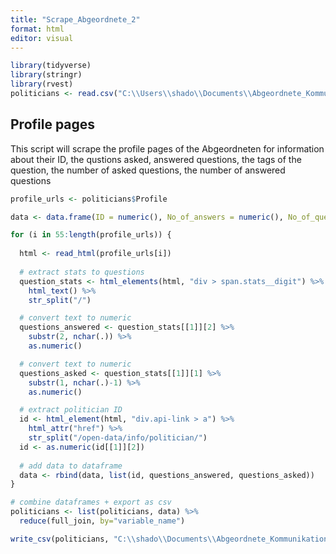 ```yaml
---
title: "Scrape_Abgeordnete_2"
format: html
editor: visual
---
```


```r
library(tidyverse)
library(stringr)
library(rvest)
politicians <- read.csv("C:\\Users\\shado\\Documents\\Abgeordnete_Kommunikation\\politicians_v2.csv", header = TRUE, stringsAsFactors = FALSE)
```

## Profile pages

This script will scrape the profile pages of the Abgeordneten for information about their ID, the qustions asked, answered questions, the tags of the question, the number of asked questions, the number of answered questions

```r
profile_urls <- politicians$Profile

data <- data.frame(ID = numeric(), No_of_answers = numeric(), No_of_questions = numeric())

for (i in 55:length(profile_urls)) {  
  
  html <- read_html(profile_urls[i])
  
  # extract stats to questions
  question_stats <- html_elements(html, "div > span.stats__digit") %>%
    html_text() %>%
    str_split("/")

  # convert text to numeric
  questions_answered <- question_stats[[1]][2] %>%
    substr(2, nchar(.)) %>%
    as.numeric()

  # convert text to numeric
  questions_asked <- question_stats[[1]][1] %>%
    substr(1, nchar(.)-1) %>%
    as.numeric()

  # extract politician ID 
  id <- html_element(html, "div.api-link > a") %>%
    html_attr("href") %>%
    str_split("/open-data/info/politician/") 
  id <- as.numeric(id[[1]][2])
  
  # add data to dataframe
  data <- rbind(data, list(id, questions_answered, questions_asked))
}

```

```r
# combine dataframes + export as csv
politicians <- list(politicians, data) %>%
  reduce(full_join, by="variable_name")

write_csv(politicians, "C:\\shado\\Documents\\Abgeordnete_Kommunikation\\politicians_v3.csv")
```
